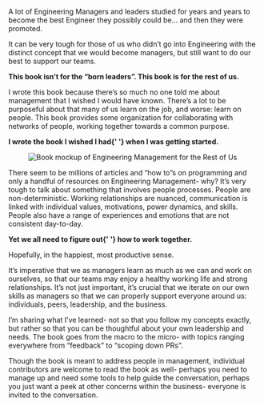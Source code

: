 A lot of Engineering Managers and leaders studied for years and years to become the best Engineer they possibly could be… and then they were promoted.

It can be very tough for those of us who didn’t go into Engineering with the distinct concept that we would become managers, but still want to do our best to support our teams.

<strong className="font-din uppercase text-center lg:-mx-20 mx-auto lg:text-[2.7rem] sm:text-5xl text-4xl tracking-wide block md:py-16 sm:py-16 py-10 text-orange-200">
  <span>This book isn’t for the “born leaders”.</span>
  <span className="text-orange-300 block">
    This book is for the rest of us.
  </span>
</strong>

I wrote this book because there’s so much no one told me about management that I wished I would have known. There’s a lot to be purposeful about that many of us learn on the job, and worse: learn on people. This book provides some organization for collaborating with networks of people, working together towards a common purpose.

<strong className="font-din uppercase text-center lg:text-[2.7rem] sm:text-5xl text-4xl tracking-wide inline-block md:pt-16 sm:pt-16 pt-10 sm:pb-10 pb-4 text-indigo-100">
  I wrote the book I wished I had{' '}
  <span className="text-indigo-200 sm:inline-block">
    when I was getting started.
  </span>
</strong>

<figure className="lg:px-24 sm:px-16 px-10 py-5">
  <Image
    src={BookMockup}
    palceholder="blur"
    alt="Book mockup of Engineering Management for the Rest of Us"
    quality={90}
  />
</figure>

There seem to be millions of articles and “how to”s on programming and only a handful of resources on Engineering Management- why? It’s very tough to talk about something that involves people processes. People are non-deterministic. Working relationships are nuanced, communication is linked with individual values, motivations, power dynamics, and skills. People also have a range of experiences and emotions that are not consistent day-to-day.

<strong className="font-din uppercase text-center lg:text-[2.7rem] sm:text-5xl text-4xl tracking-wide inline-block md:py-16 sm:py-16 py-10 text-indigo-100">
  Yet we all need to figure out{' '}
  <span className="text-orange-300 sm:inline-block">how to work together.</span>
</strong>

Hopefully, in the happiest, most productive sense.

It’s imperative that we as managers learn as much as we can and work on ourselves, so that our teams may enjoy a healthy working life and strong relationships. It’s not just important, it’s crucial that we iterate on our own skills as managers so that we can properly support everyone around us: individuals, peers, leadership, and the business.

I’m sharing what I’ve learned- not so that you follow my concepts exactly, but rather so that you can be thoughtful about your own leadership and needs. The book goes from the macro to the micro- with topics ranging everywhere from “feedback” to “scoping down PRs”.

Though the book is meant to address people in management, individual contributors are welcome to read the book as well- perhaps you need to manage up and need some tools to help guide the conversation, perhaps you just want a peek at other concerns within the business- everyone is invited to the conversation.

